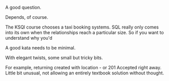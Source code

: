 A good question.

Depends, of course.

The KSQl course chooses a taxi booking systems. SQL really only comes into its own when the relationships reach a
particular size. So if you want to understand why you'd

A good kata needs to be minimal.

With elegant twists, some small but tricky bits.

For example, returning created with location - or 201 Accepted right away. Little bit unusual, not allowing an
entirely textbook solution without thought.

